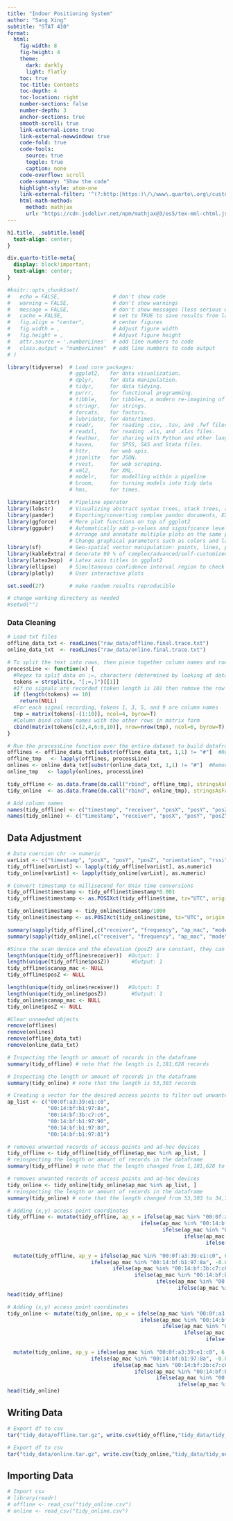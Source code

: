 ```yaml
---
title: "Indoor Positioning System"
author: "Sang Xing"
subtitle: "STAT 410"
format:
  html:
    fig-width: 8
    fig-height: 4
    theme:
      dark: darkly
      light: flatly
    toc: true
    toc-title: Contents
    toc-depth: 4
    toc-location: right
    number-sections: false
    number-depth: 3
    anchor-sections: true
    smooth-scroll: true
    link-external-icon: true
    link-external-newwindow: true
    code-fold: true
    code-tools:
      source: true
      toggle: true
      caption: none
    code-overflow: scroll
    code-summary: "Show the code"
    highlight-style: atom-one
    link-external-filter: '^(?:http:|https:)\/\/www\.quarto\.org\/custom'
    html-math-method:
      method: mathjax
      url: "https://cdn.jsdelivr.net/npm/mathjax@3/es5/tex-mml-chtml.js"
---
```


```css
h1.title, .subtitle.lead{
  text-align: center;
}

div.quarto-title-meta{
  display: block!important;
  text-align: center;
}
```

```r
#knitr::opts_chunk$set(
#   echo = FALSE,                 # don't show code
#   warning = FALSE,              # don't show warnings
#   message = FALSE,              # don't show messages (less serious warnings)
#   cache = FALSE,                # set to TRUE to save results from last compilation
#   fig.align = "center",         # center figures
#   fig.width = ,                 # Adjust figure width
#   fig.height = ,                # Adjust figure height
#   attr.source = '.numberLines'  # add line numbers to code
#   class.output = "numberLines"  # add line numbers to code output
# )

library(tidyverse)  # Load core packages:
                    # ggplot2,   for data visualization.
                    # dplyr,     for data manipulation.
                    # tidyr,     for data tidying.
                    # purrr,     for functional programming.
                    # tibble,    for tibbles, a modern re-imagining of data frames.
                    # stringr,   for strings.
                    # forcats,   for factors.
                    # lubridate, for date/times.
                    # readr,     for reading .csv, .tsv, and .fwf files.
                    # readxl,    for reading .xls, and .xlxs files.
                    # feather,   for sharing with Python and other languages.
                    # haven,     for SPSS, SAS and Stata files.
                    # httr,      for web apis.
                    # jsonlite   for JSON.
                    # rvest,     for web scraping.
                    # xml2,      for XML.
                    # modelr,    for modelling within a pipeline
                    # broom,     for turning models into tidy data
                    # hms,       for times.

library(magrittr)   # Pipeline operator
library(lobstr)     # Visualizing abstract syntax trees, stack trees, and object sizes
library(pander)     # Exporting/converting complex pandoc documents, EX: df to Pandoc table
library(ggforce)    # More plot functions on top of ggplot2
library(ggpubr)     # Automatically add p-values and significance levels  plots.
                    # Arrange and annotate multiple plots on the same page.
                    # Change graphical parameters such as colors and labels.
library(sf)         # Geo-spatial vector manipulation: points, lines, polygons
library(kableExtra) # Generate 90 % of complex/advanced/self-customized/beautiful tables
library(latex2exp)  # Latex axis titles in ggplot2
library(ellipse)    # Simultaneous confidence interval region to check C.I. of 2 slope parameters
library(plotly)     # User interactive plots

set.seed(27)        # make random results reproducible
```


```r
# change working directory as needed
#setwd("")
```


### Data Cleaning
```r
# Load txt files
offline_data_txt <- readLines("raw_data/offline.final.trace.txt")
online_data_txt  <- readLines("raw_data/online.final.trace.txt")

# To split the text into rows, then piece together column names and rows of data
processLine <- function(x) {
  #Regex to split data on ;=, characters (determined by looking at data)
  tokens = strsplit(x, "[;=,]")[[1]]
  #If no signals are recorded (token length is 10) then remove the row
  if (length(tokens) == 10)
    return(NULL)
  #For each signal recording, tokens 1, 3, 5, and 9 are column names
  tmp = matrix(tokens[-(1:10)], ncol=4, byrow=T)
  #Column bind column names with the other rows in matrix form
  cbind(matrix(tokens[c(2,4,6:8,10)], nrow=nrow(tmp), ncol=6, byrow=T), tmp)
}

# Run the processLine function over the entire dataset to build dataframe
offlines <- offline_data_txt[substr(offline_data_txt, 1,1) != "#"]  #Removes comments from data
offline_tmp   <- lapply(offlines, processLine)
onlines <- online_data_txt[substr(online_data_txt, 1,1) != "#"]  #Removes comments from data
online_tmp   <- lapply(onlines, processLine)

tidy_offline <- as.data.frame(do.call("rbind", offline_tmp), stringsAsFactors=F)
tidy_online  <- as.data.frame(do.call("rbind", online_tmp), stringsAsFactors=F)

# Add column names
names(tidy_offline) <- c("timestamp", "receiver", "posX", "posY", "posZ", "orientation", "ap_mac", "rssi", "frequency", "mode")
names(tidy_online) <- c("timestamp", "receiver", "posX", "posY", "posZ", "orientation", "ap_mac", "rssi", "frequency", "mode")
```



## Data Adjustment
```r
# Data coercion chr -> numeric
varList <- c("timestamp", "posX", "posY", "posZ", "orientation", "rssi")
tidy_offline[varList] <- lapply(tidy_offline[varList], as.numeric)
tidy_online[varList] <- lapply(tidy_online[varList], as.numeric)

# Convert timestamp to millisecond for Unix time conversions
tidy_offline$timestamp <- tidy_offline$timestamp*0.001
tidy_offline$timestamp <- as.POSIXct(tidy_offline$time, tz="UTC", origin = "1970-01-01")

tidy_online$timestamp <- tidy_online$timestamp/1000
tidy_online$timestamp <- as.POSIXct(tidy_online$time, tz="UTC", origin = "1970-01-01")

summary(sapply(tidy_offline[,c("receiver", "frequency", "ap_mac", "mode")], as.factor))
summary(sapply(tidy_online[,c("receiver", "frequency", "ap_mac", "mode")], as.factor))

#Since the scan device and the elevation (posZ) are constant, they can be dropped
length(unique(tidy_offline$receiver))  #Output: 1
length(unique(tidy_offline$posZ))       #Output: 1
tidy_offline$scanap_mac <- NULL
tidy_offline$posZ <- NULL

length(unique(tidy_online$receiver))   #Output: 1
length(unique(tidy_online$posZ))        #Output: 1
tidy_online$scanap_mac <- NULL
tidy_online$posZ <- NULL

#Clear unneeded objects
remove(offlines)
remove(onlines)
remove(offline_data_txt)
remove(online_data_txt)
```

```r
# Inspecting the length or amount of records in the dataframe
summary(tidy_offline) # note that the length is 1,181,628 records
```


```r
# Inspecting the length or amount of records in the dataframe
summary(tidy_online) # note that the length is 53,303 records
```


```r
# Creating a vector for the desired access points to filter out unwanted records
ap_list <- c("00:0f:a3:39:e1:c0",
             "00:14:bf:b1:97:8a", 
             "00:14:bf:3b:c7:c6",
             "00:14:bf:b1:97:90",
             "00:14:bf:b1:97:8d",
             "00:14:bf:b1:97:81")
```


```r
# removes unwanted records of access points and ad-hoc devices 
tidy_offline <- tidy_offline[tidy_offline$ap_mac %in% ap_list, ] 
# reinspecting the length or amount of records in the dataframe
summary(tidy_offline) # note that the length changed from 1,181,628 to 769,332 records
```

```r
# removes unwanted records of access points and ad-hoc devices 
tidy_online <- tidy_online[tidy_online$ap_mac %in% ap_list, ] 
# reinspecting the length or amount of records in the dataframe
summary(tidy_online) # note that the length changed from 53,303 to 34,778 records
```


```r
# Adding (x,y) access point coordinates 
tidy_offline <- mutate(tidy_offline, ap_x = ifelse(ap_mac %in% "00:0f:a3:39:e1:c0", 7.5,
                                           ifelse(ap_mac %in% "00:14:bf:b1:97:8a", 2.5,
                                                  ifelse(ap_mac %in% "00:14:bf:3b:c7:c6", 12.8,
                                                         ifelse(ap_mac %in% "00:14:bf:b1:97:90", 1.0,
                                                                ifelse(ap_mac %in% "00:14:bf:b1:97:8d", 33.5,
                                                                       ifelse(ap_mac %in% "00:14:bf:b1:97:81", 33.5, NA))))))) %>% 
  mutate(tidy_offline, ap_y = ifelse(ap_mac %in% "00:0f:a3:39:e1:c0", 6.3,
                           ifelse(ap_mac %in% "00:14:bf:b1:97:8a", -0.8,
                                  ifelse(ap_mac %in% "00:14:bf:3b:c7:c6", -2.8,
                                         ifelse(ap_mac %in% "00:14:bf:b1:97:90", 14.0,
                                                ifelse(ap_mac %in% "00:14:bf:b1:97:8d", 9.3,
                                                       ifelse(ap_mac %in% "00:14:bf:b1:97:81", 2.8, NA)))))))
head(tidy_offline)

```

```r
# Adding (x,y) access point coordinates 
tidy_online <- mutate(tidy_online, ap_x = ifelse(ap_mac %in% "00:0f:a3:39:e1:c0", 7.5,
                                           ifelse(ap_mac %in% "00:14:bf:b1:97:8a", 2.5,
                                                  ifelse(ap_mac %in% "00:14:bf:3b:c7:c6", 12.8,
                                                         ifelse(ap_mac %in% "00:14:bf:b1:97:90", 1.0,
                                                                ifelse(ap_mac %in% "00:14:bf:b1:97:8d", 33.5,
                                                                       ifelse(ap_mac %in% "00:14:bf:b1:97:81", 33.5, NA))))))) %>% 
  mutate(tidy_online, ap_y = ifelse(ap_mac %in% "00:0f:a3:39:e1:c0", 6.3,
                           ifelse(ap_mac %in% "00:14:bf:b1:97:8a", -0.8,
                                  ifelse(ap_mac %in% "00:14:bf:3b:c7:c6", -2.8,
                                         ifelse(ap_mac %in% "00:14:bf:b1:97:90", 14.0,
                                                ifelse(ap_mac %in% "00:14:bf:b1:97:8d", 9.3,
                                                       ifelse(ap_mac %in% "00:14:bf:b1:97:81", 2.8, NA)))))))
head(tidy_online)

```
        
## Writing Data
```r
# Export df to csv
tar("tidy_data/offline.tar.gz", write.csv(tidy_offline,"tidy_data/tidy_offline.csv", row.names = FALSE), compression="gzip")
```

```r
# Export df to csv
tar("tidy_data/online.tar.gz", write.csv(tidy_online,"tidy_data/tidy_online.csv", row.names = FALSE), compression="gzip")
```

## Importing Data
```r
# Import csv
# library(readr)
# offline <- read_csv("tidy_online.csv")
# online <- read_csv("tidy_online.csv")
```

